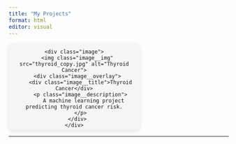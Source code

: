 ```yaml
---
title: "My Projects"
format: html
editor: visual
---
```


<style>
.project-container {
  display: flex;
  flex-wrap: wrap;
  gap: 20px;
}

.project-box {
  width: 300px;
  height: 200px;
  background: #f5f5f5;
  border-radius: 10px;
  text-align: center;
  position: relative;
  overflow: hidden;
  transition: transform 0.3s ease-in-out;
  cursor: pointer;
  box-shadow: 0 4px 8px rgba(0, 0, 0, 0.1);
}

.project-box:hover {
  transform: scale(1.05);
}

.image {
  width: 100%;
  height: 100%;
  position: relative;
}

.image__img {
  width: 100%;
  height: 100%;
  object-fit: cover;
  border-radius: 10px;
}

.image__overlay {
  position: absolute;
  top: 0;
  left: 0;
  width: 100%;
  height: 100%;
  background: rgba(0, 0, 0, 0.7);
  color: white;
  display: flex;
  flex-direction: column;
  align-items: center;
  justify-content: center;
  text-align: center;
  opacity: 0;
  transition: opacity 0.3s ease-in-out;
}

.project-box:hover .image__overlay {
  opacity: 1;
}

.image__title {
  font-size: 18px;
  font-weight: bold;
}

.image__description {
  font-size: 14px;
  padding: 10px;
}
</style>

<div class="project-container">

  <div class="project-box" onclick="window.location='posts/thyroid_project_post/index.qmd'">
    <div class="image">
      <img class="image__img" src="thyroid_copy.jpg" alt="Thyroid Cancer">
      <div class="image__overlay">
        <div class="image__title">Thyroid Cancer</div>
        <p class="image__description">
          A machine learning project predicting thyroid cancer risk.
        </p>
      </div>
    </div>
  </div>

</div>
---
